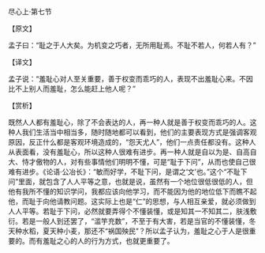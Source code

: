 

尽心上·第七节

【原文】

孟子曰：“耻之于人大矣。为机变之巧者，无所用耻焉。不耻不若人，何若人有？”

【译文】

孟子说：“羞耻心对人至关重要，善于权变而乖巧的人，表现不出羞耻心来。不因比不上别人而羞耻，怎么能赶上他人呢？”

【赏析】

既然人人都有羞耻心，除了不会表达的人，再一种人就是善于权变而乖巧的人。这种人我们生活当中相当多，随时随地都可以看到，他们的主要表现方式是强调客观原因，反正什么都是客观环境造成的，“怨天尤人”，他们一点责任都没有。这种人从表面看，没有羞耻心，所以这种人很难有进步。再一种人就是自以为是、自高自大、恃才傲物的人，对有些事情他们明明不懂，可是“耻于下问”，从而也使自己很难有进步。《论语·公冶长》：“敏而好学，不耻下问，是谓之‘文’也。”这个“不耻下问”里面，就包含了人人平等之意，也就是说，虽然有一个地位很低很低的人，但他有我所不懂的知识学问，我都应该向他学习，而不能因为他的地位低下而瞧不起他，而耻于向他请教问题。这实际上也是“仁”的思想，与人相互亲爱，就必须做到人人平等。若耻于下问，必然就要弄得个不懂装懂，或是知其一不知其二，肤浅敷衍。若是一般人到还罢了，“滥竽充数”，不至于有大害，若是当官的不懂装懂，冬天种水稻，夏天种小麦，那还不“祸国殃民”？所以孟子认为，羞耻之心于人是很重要的。而有羞耻之心的人的行为方式，也就更重要了。

